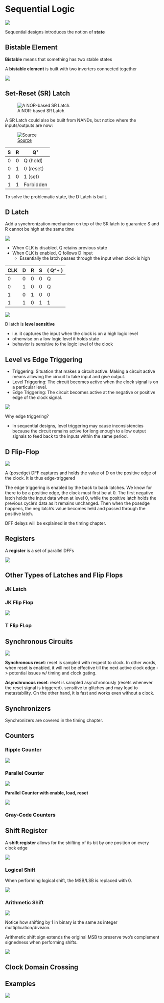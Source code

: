 # Sequential Logic


![](images/sequential/comb-vs-seq.png)

Sequential designs introduces the notion of **state**

## Bistable Element

**Bistable** means that something has two stable states

A **bistable element** is built with two inverters connected together

![](images/sequential/bistable.png)

## Set-Reset (SR) Latch

![A NOR-based SR Latch. ](images/sequential/sr-latch.png)

A SR Latch could also be built from NANDs, but notice where the inputs/outputs are now:

![[Source](https://electronics.stackexchange.com/questions/163164/sr-flip-flop-nor-or-nand)](images/sequential/sr-latch-nand.png)

| S | R | Q⁺       |
|---|---|----------|
| 0 | 0 | Q (hold) |
| 0 | 1 | 0 (reset) |
| 1 | 0 | 1 (set)  |
| 1 | 1 | Forbidden |

To solve the problematic state, the D Latch is built.


## D Latch

Add a synchronization mechanism on top of the SR latch to guarantee S and R cannot be high at the same time

![](images/sequential/d-latch.png)

- When CLK is disabled, Q retains previous state
- When CLK is enabled, Q follows D input
  - Essentially the latch passes through the input when clock is high

| CLK | D | **R** | **S** | \( Q^+ \) |
|----|----|----|----|----|
| 0  | 0  | 0  | 0  | Q  |
| 0  | 1  | 0  | 0  | Q  |
| 1  | 0  | 1  | 0  | 0  |
| 1  | 1  | 0  | 1  | 1  |

![](images/sequential/d-latch-waveform.png)

D latch is **level sensitive**

- i.e. it captures the input when the clock is on a high logic level
- otherwise on a low logic level it holds state
- behavior is sensitive to the logic level of the clock

## Level vs Edge Triggering

- Triggering: Situation that makes a circuit active. Making a circuit active means allowing the circuit to take input and give output. 
- Level Triggering: The circuit becomes active when the clock signal is on a particular level.
- Edge Triggering: The circuit becomes active at the negative or positive edge of the clock signal.

![](images/sequential/level-edge.png)

Why edge triggering?

- In sequential designs, level triggering may cause inconsistencies because the circuit remains active for long enough to allow output signals to feed back to the inputs within the same period.

## D Flip-Flop

![](images/sequential/dff.png)

A (posedge) DFF captures and holds the value of D on the positive edge of the clock. It is thus edge-triggered

The edge triggering is enabled by the back to back latches. We know for there to be a positive edge, the clock must first be at 0. The first negative latch holds the input data when at level 0, while the positive latch holds the previous cycle's data as it remains unchanged. Then when the posedge happens, the neg latch's value becomes held and passed through the positive latch.

DFF delays will be explained in the timing chapter.

## Registers

A **register** is a set of parallel DFFs

![](images/sequential/registers.png)


## Other Types of Latches and Flip Flops


### JK Latch

### JK Flip Flop

![](images/sequential/jkff.png)

### T Flip FLop



## Synchronous Circuits

![](images/sequential/synchronous.png)

**Synchronous reset**: reset is sampled with respect to clock. In other words, when reset is enabled, it will not be effective till the next active clock edge -> potential issues w/ timing and clock gating.

**Asynchronous reset**: reset is sampled asynchronously (resets whenever the reset signal is triggered). sensitive to glitches and may lead to metastability. On the other hand, it is fast and works even without a clock.

## Synchronizers

Synchronizers are covered in the timing chapter.

## Counters

### Ripple Counter

![](images/sequential/ripple-counter.png)

### Parallel Counter

![](images/sequential/par-counter.png)

**Parallel Counter with enable, load, reset**

![](images/sequential/para-counter-en-l-rst.png)

### Gray-Code Counters



## Shift Register

A **shift register** allows for the shifting of its bit by one position on every clock edge

![](images/sequential/shift-reg.png)

### Logical Shift

When performing logical shift, the MSB/LSB is replaced with 0.

![](images/sequential/logicshift.png)

### Arithmetic Shift

![](images/sequential/arithshift.png)

Notice how shifting by 1 in binary is the same as integer multiplication/division.

Arithmetic shift sign extends the original MSB to preserve two's complement signedness when performing shifts.

![](images/sequential/shiftingsummary.png)



## Clock Domain Crossing


## Examples

![](images/sequential/dlatch-ex1.png)